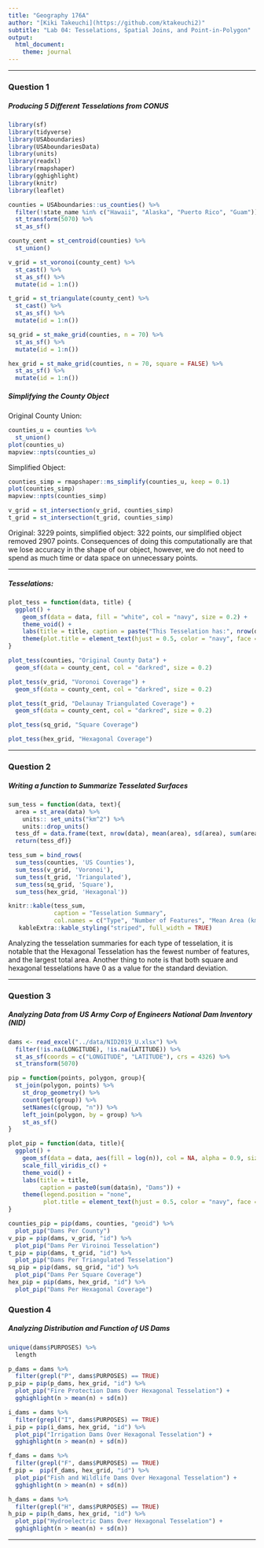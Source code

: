 ```yaml
---
title: "Geography 176A"
author: "[Kiki Takeuchi](https://github.com/ktakeuchi2)" 
subtitle: "Lab 04: Tesselations, Spatial Joins, and Point-in-Polygon"
output:
  html_document:
    theme: journal
---
```

*****

### Question 1 
##### Producing 5 Different Tesselations from CONUS

```r
library(sf)
library(tidyverse)
library(USAboundaries)
library(USAboundariesData)
library(units)
library(readxl)
library(rmapshaper)
library(gghighlight)
library(knitr)
library(leaflet)
```

```r
counties = USAboundaries::us_counties() %>% 
  filter(!state_name %in% c("Hawaii", "Alaska", "Puerto Rico", "Guam")) %>% 
  st_transform(5070) %>% 
  st_as_sf()

county_cent = st_centroid(counties) %>% 
  st_union()
```

```r
v_grid = st_voronoi(county_cent) %>% 
  st_cast() %>% 
  st_as_sf() %>% 
  mutate(id = 1:n())

t_grid = st_triangulate(county_cent) %>% 
  st_cast() %>% 
  st_as_sf() %>% 
  mutate(id = 1:n())

sq_grid = st_make_grid(counties, n = 70) %>% 
  st_as_sf() %>% 
  mutate(id = 1:n())

hex_grid = st_make_grid(counties, n = 70, square = FALSE) %>% 
  st_as_sf() %>% 
  mutate(id = 1:n())
```
##### Simplifying the County Object

Original County Union:
```r
counties_u = counties %>% 
  st_union()
plot(counties_u)
mapview::npts(counties_u)
```
Simplified Object:
```r
counties_simp = rmapshaper::ms_simplify(counties_u, keep = 0.1)
plot(counties_simp)
mapview::npts(counties_simp)

v_grid = st_intersection(v_grid, counties_simp)
t_grid = st_intersection(t_grid, counties_simp)
```
Original: 3229 points, simplified object: 322 points, our simplified object removed 2907 points.
Consequences of doing this computationally are that we lose accuracy in the shape of our object, however, we do not need to spend as much time or data space on unnecessary points.

*****
##### Tesselations:

```r
plot_tess = function(data, title) {
  ggplot() +
    geom_sf(data = data, fill = "white", col = "navy", size = 0.2) +
    theme_void() +
    labs(title = title, caption = paste("This Tesselation has:", nrow(data), "tiles")) +
    theme(plot.title = element_text(hjust = 0.5, color = "navy", face = "bold"))
}
```

```r
plot_tess(counties, "Original County Data") +
  geom_sf(data = county_cent, col = "darkred", size = 0.2)

plot_tess(v_grid, "Voronoi Coverage") +
  geom_sf(data = county_cent, col = "darkred", size = 0.2)

plot_tess(t_grid, "Delaunay Triangulated Coverage") +
  geom_sf(data = county_cent, col = "darkred", size = 0.2)

plot_tess(sq_grid, "Square Coverage")

plot_tess(hex_grid, "Hexagonal Coverage")
```

*****

### Question 2
##### Writing a function to Summarize Tesselated Surfaces

```r
sum_tess = function(data, text){
  area = st_area(data) %>% 
    units:: set_units("km^2") %>% 
    units::drop_units()
  tess_df = data.frame(text, nrow(data), mean(area), sd(area), sum(area))
  return(tess_df)}
```

```r
tess_sum = bind_rows(
  sum_tess(counties, 'US Counties'),
  sum_tess(v_grid, 'Voronoi'),
  sum_tess(t_grid, 'Triangulated'),
  sum_tess(sq_grid, 'Square'),
  sum_tess(hex_grid, 'Hexagonal'))

knitr::kable(tess_sum,
             caption = "Tesselation Summary",
             col.names = c("Type", "Number of Features", "Mean Area (km^2)", "Standard Deviation", "Total Area (km^2)")) %>% 
   kableExtra::kable_styling("striped", full_width = TRUE)
```
Analyzing the tesselation summaries for each type of tesselation, it is notable that the Hexagonal Tesselation has the fewest number of features, and the largest total area. Another thing to note is that both square and hexagonal tesselations have 0 as a value for the standard deviation.

*****

### Question 3
##### Analyzing Data from US Army Corp of Engineers National Dam Inventory (NID)

```r
dams <- read_excel("../data/NID2019_U.xlsx") %>%
  filter(!is.na(LONGITUDE), !is.na(LATITUDE)) %>%
  st_as_sf(coords = c("LONGITUDE", "LATITUDE"), crs = 4326) %>%
  st_transform(5070)
```

```r
pip = function(points, polygon, group){
  st_join(polygon, points) %>%
    st_drop_geometry() %>%
    count(get(group)) %>%
    setNames(c(group, "n")) %>%
    left_join(polygon, by = group) %>%
    st_as_sf()
}
```

```r
plot_pip = function(data, title){
  ggplot() +
    geom_sf(data = data, aes(fill = log(n)), col = NA, alpha = 0.9, size = 0.2) +
    scale_fill_viridis_c() +
    theme_void() +
    labs(title = title,
         caption = paste0(sum(data$n), "Dams")) +
    theme(legend.position = "none",
          plot.title = element_text(hjust = 0.5, color = "navy", face = "bold"))
}
```

```r
counties_pip = pip(dams, counties, "geoid") %>% 
  plot_pip("Dams Per County")
v_pip = pip(dams, v_grid, "id") %>% 
  plot_pip("Dams Per Viroinoi Tesselation")
t_pip = pip(dams, t_grid, "id") %>% 
  plot_pip("Dams Per Triangulated Tesselation")
sq_pip = pip(dams, sq_grid, "id") %>% 
  plot_pip("Dams Per Square Coverage")
hex_pip = pip(dams, hex_grid, "id") %>% 
  plot_pip("Dams Per Hexagonal Coverage")
```

### Question 4
##### Analyzing Distribution and Function of US Dams

```r
unique(dams$PURPOSES) %>%
  length

p_dams = dams %>%
  filter(grepl("P", dams$PURPOSES) == TRUE) 
p_pip = pip(p_dams, hex_grid, "id") %>% 
  plot_pip("Fire Protection Dams Over Hexagonal Tesselation") +
  gghighlight(n > mean(n) + sd(n))

i_dams = dams %>%
  filter(grepl("I", dams$PURPOSES) == TRUE)  
i_pip = pip(i_dams, hex_grid, "id") %>% 
  plot_pip("Irrigation Dams Over Hexagonal Tesselation") +
  gghighlight(n > mean(n) + sd(n))

f_dams = dams %>%
  filter(grepl("F", dams$PURPOSES) == TRUE)  
f_pip =  pip(f_dams, hex_grid, "id") %>% 
  plot_pip("Fish and Wildlife Dams Over Hexagonal Tesselation") +
  gghighlight(n > mean(n) + sd(n))

h_dams = dams %>%
  filter(grepl("H", dams$PURPOSES) == TRUE)
h_pip = pip(h_dams, hex_grid, "id") %>% 
  plot_pip("Hydroelectric Dams Over Hexagonal Tesselation") +
  gghighlight(n > mean(n) + sd(n))
```

*****


